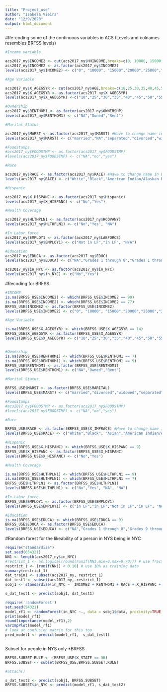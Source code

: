 ```yaml
---
title: "Project_use"
author: "Isabela Vieira"
date: "12/9/2020"
output: html_document
---
```


#Re-coding some of the continuous variables in ACS (Levels and colnames resembles BRFSS levels)

```r
#Income variable 

acs2017_ny$INCOME2 <- cut(acs2017_ny$HHINCOME,breaks=c(0, 10000, 15000, 20000,25000,35000,50000,75000, 230000), dig.lab=10)
acs2017_ny$INCOME2 <- as.factor(acs2017_ny$INCOME2)
levels(acs2017_ny$INCOME2) <- c("0", "10000", "15000","20000","25000","35000","50000","75000", "230000")

#Age Variable 

acs2017_ny$X_AGEG5YR <- cut(acs2017_ny$AGE,breaks=c(18,25,30,35,40,45,50,55,60,65,70,75,80,100), dig.lab=10)
acs2017_ny$X_AGEG5YR <- as.factor(acs2017_ny$X_AGEG5YR)
levels(acs2017_ny$X_AGEG5YR) <-c("18","25","30","35","40","45","50","55","60","65","70","75","80","100")

#Ownership 
acs2017_ny$RENTHOM1 <- as.factor(acs2017_ny$OWNERSHP)
levels(acs2017_ny$RENTHOM1) <- c("NA","Owned","Rent")

#Marital Status 

acs2017_ny$MARST <- as.factor(acs2017_ny$MARST) #Have to change name in BRFSS
levels(acs2017_ny$MARST) <- c("married","NA","separated","divorced","widowed","never married")

#Foodstamps
#acs2017_ny$FOODSTMP <- as.factor(acs2017_ny$FOODSTMP)
#levels(acs2017_ny$FOODSTMP) <- c("NA","no","yes")

#Race

acs2017_ny$RACE <- as.factor(acs2017_ny$RACE) #Have to change name in BRFSS
levels(acs2017_ny$RACE) <- c("White","Black","American Indian/Alaskan Native", "Asian","Asian","Asian","Other","Other","Other")

#Hispanic

acs2017_ny$X_HISPANC <- as.factor(acs2017_ny$Hispanic)
levels(acs2017_ny$X_HISPANC) <- c("No","Yes")

#Health Coverage

acs2017_ny$HLTHPLN1 <- as.factor(acs2017_ny$HCOVANY)
levels(acs2017_ny$HLTHPLN1) <- c("No","Yes", "NA")

#In Labor force
acs2017_ny$EMPLOY1 <- as.factor(acs2017_ny$LABFORCE)
levels(acs2017_ny$EMPLOY1) <- c("Not in LF","in LF", "N/A")

#Education
acs2017_ny$EDUCA <- as.factor(acs2017_ny$EDUC)
levels(acs2017_ny$EDUCA) <- c("NA","Grades 1 through 8","Grades 1 through 8","Grades 9 through 11","Grades 9 through 11","Grades 9 through 11","Grade 12 or GED", "College 1 year to 3 years", "College 1 year to 3 years", "College 1 year to 3 years", "College 4 years or more", "College 4 years or more")

acs2017_ny$in_NYC <- as.factor(acs2017_ny$in_NYC)
levels(acs2017_ny$in_NYC) <- c("No","Yes")
```


#Recoding for BRFSS
```r
#INCOME
is.na(BRFSS_USE$INCOME2) <- which(BRFSS_USE$INCOME2 == 99)
is.na(BRFSS_USE$INCOME2) <- which(BRFSS_USE$INCOME2 == 77)
BRFSS_USE$INCOME2 <- as.factor(BRFSS_USE$INCOME2)
levels(BRFSS_USE$INCOME2) <- c("0", "10000", "15000","20000","25000","35000","50000","75000", "230000")

#Age Variable 

is.na(BRFSS_USE$X_AGEG5YR) <- which(BRFSS_USE$X_AGEG5YR == 14)
BRFSS_USE$X_AGEG5YR <- as.factor(BRFSS_USE$X_AGEG5YR)
levels(BRFSS_USE$X_AGEG5YR) <- c("18","25","30","35","40","45","50","55","60","65","70","75","80","100")


#Ownership 
is.na(BRFSS_USE$RENTHOM1) <- which(BRFSS_USE$RENTHOM1 == 7)
is.na(BRFSS_USE$RENTHOM1) <- which(BRFSS_USE$RENTHOM1 == 9)
BRFSS_USE$RENTHOM1 <- as.factor(BRFSS_USE$RENTHOM1)
levels(BRFSS_USE$RENTHOM1) <- c("NA","Owned","Rent")

#Marital Status 

BRFSS_USE$MARST <- as.factor(BRFSS_USE$MARITAL) 
levels(BRFSS_USE$MARST) <- c("married","divorced","widowed","separated","never married","NA","NA")

#Foodstamps
#acs2017_ny$FOODSTMP <- as.factor(acs2017_ny$FOODSTMP)
#levels(acs2017_ny$FOODSTMP) <- c("NA","no","yes")

#Race

BRFSS_USE$RACE <- as.factor(BRFSS_USE$X_IMPRACE) #Have to change name in BRFSS
levels(BRFSS_USE$RACE) <- c("White","Black", "Asian","American Indian/Alaskan Native", "Other","Other")

#Hispanic
is.na(BRFSS_USE$X_HISPANC) <- which(BRFSS_USE$X_HISPANC == 9)
BRFSS_USE$X_HISPANC <- as.factor(BRFSS_USE$X_HISPANC)
levels(BRFSS_USE$X_HISPANC) <- c("No","Yes")

#Health Coverage

is.na(BRFSS_USE$HLTHPLN1) <- which(BRFSS_USE$HLTHPLN1 == 9)
is.na(BRFSS_USE$HLTHPLN1) <- which(BRFSS_USE$HLTHPLN1 == 7)
BRFSS_USE$HLTHPLN1 <- as.factor(BRFSS_USE$HLTHPLN1)
levels(BRFSS_USE$HLTHPLN1) <- c("No","Yes", "NA", "NA")

#In Labor force
BRFSS_USE$EMPLOY1 <- as.factor(BRFSS_USE$EMPLOY1)
levels(BRFSS_USE$EMPLOY1) <- c("in LF","in LF","Not in LF","in LF", "Not in LF", "Not in LF","Not in LF","Not in LF","N/A")

#Education
is.na(BRFSS_USE$EDUCA) <- which(BRFSS_USE$EDUCA == 9)
BRFSS_USE$EDUCA <- as.factor(BRFSS_USE$EDUCA)
levels(BRFSS_USE$EDUCA) <- c("NA","Grades 1 through 8","Grades 9 through 11","Grade 12 or GED", "College 1 year to 3 years", "College 4 years or more")


```

#Random forest for the likeability of a person in NYS being in NYC

```r
require("standardize")
set.seed(654321)
NN1 <- length(acs2017_ny$in_NYC)
#restrict_1 <- as.logical(round(runif(NN1,min=0,max=0.70))) # use fraction as training data
restrict_1 <- (runif(NN1) < 0.10) # use 10% as training data
summary(restrict_1)
dat_train1 <- subset(acs2017_ny, restrict_1)
dat_test1 <- subset(acs2017_ny, restrict_1)
sobj1 <- standardize(in_NYC ~  INCOME2 + RENTHOM1 + RACE + X_HISPANC + EDUCA + EMPLOY1  + HLTHPLN1 + X_AGEG5YR + MARST, dat_train1, family = binomial)

s_dat_test1 <- predict(sobj1, dat_test1)
```

```r
require('randomForest')
set.seed(54321)
model_rf1 <- randomForest(in_NYC ~., data = sobj1$data, proximity=TRUE, na.action = na.omit)
print(model_rf1)
round(importance(model_rf1),2)
varImpPlot(model_rf1)
# look at confusion matrix for this too
pred_model1 <- predict(model_rf1,  s_dat_test1)



```

Subset for people in NYS only *BRFSS 
```r
BRFSS.SUBSET.RULE <- (BRFSS_USE$X_STATE == 36) 
BRFSS.SUBSET <- subset(BRFSS_USE,BRFSS.SUBSET.RULE) 

#attach()
```



```r
s_dat_test2 <- predict(sobj1, BRFSS.SUBSET)
BRFSS.SUBSET$in_NYC <- predict(model_rf1, s_dat_test2)
```




